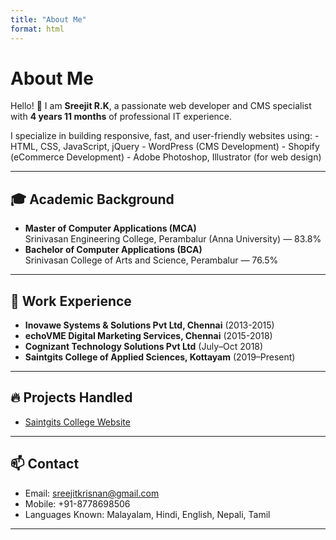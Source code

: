 ```yaml
---
title: "About Me"
format: html
---
```


# About Me

Hello! 👋 I am **Sreejit R.K**, a passionate web developer and CMS specialist with **4 years 11 months** of professional IT experience.

I specialize in building responsive, fast, and user-friendly websites using:
- HTML, CSS, JavaScript, jQuery
- WordPress (CMS Development)
- Shopify (eCommerce Development)
- Adobe Photoshop, Illustrator (for web design)

---

## 🎓 Academic Background

- **Master of Computer Applications (MCA)**  
  Srinivasan Engineering College, Perambalur (Anna University) — 83.8%
- **Bachelor of Computer Applications (BCA)**  
  Srinivasan College of Arts and Science, Perambalur — 76.5%

---

## 💼 Work Experience

- **Inovawe Systems & Solutions Pvt Ltd, Chennai** (2013-2015)
- **echoVME Digital Marketing Services, Chennai** (2015-2018)
- **Cognizant Technology Solutions Pvt Ltd** (July–Oct 2018)
- **Saintgits College of Applied Sciences, Kottayam** (2019–Present)

---

## 🔥 Projects Handled


- [Saintgits College Website](https://saintgits.org)


---

## 📫 Contact

- Email: [sreejitkrisnan@gmail.com](mailto:sreejitkrisnan@gmail.com)
- Mobile: +91-8778698506
- Languages Known: Malayalam, Hindi, English, Nepali, Tamil

---
